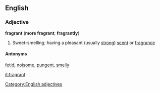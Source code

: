 ==English==
===Adjective===
'''fragrant''' ('''more fragrant'''; '''fragrantly''')
#Sweet-smelling; having a pleasant (usually [[strong]]) [[scent]] or [[fragrance]]
====Antonyms====
[[fetid]], [[noisome]], [[pungent]], [[smelly]]

[[Category:English adjectives]]

[[it:fragrant]]